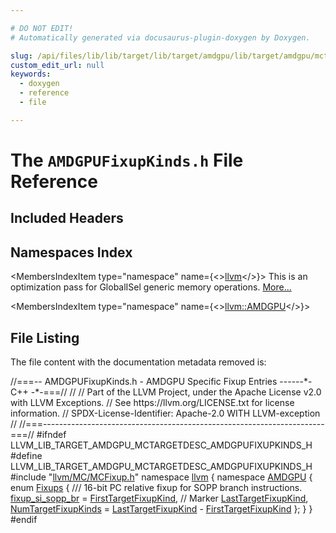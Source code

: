 ```yaml
---

# DO NOT EDIT!
# Automatically generated via docusaurus-plugin-doxygen by Doxygen.

slug: /api/files/lib/lib/target/lib/target/amdgpu/lib/target/amdgpu/mctargetdesc/amdgpufixupkinds-h
custom_edit_url: null
keywords:
  - doxygen
  - reference
  - file

---
```





# The `AMDGPUFixupKinds.h` File Reference

<DoxygenPage pluginConfig={pluginConfig}>



## Included Headers

<IncludesList>
<IncludesListItem
  filePath="llvm/MC/MCFixup.h"
  permalink="/docs/api/files/include/include/llvm/include/llvm/mc/mcfixup-h"
  isLocal="true" />
</IncludesList>

## Namespaces Index

<MembersIndex>

<MembersIndexItem
  type="namespace"
  name={<><a href="/docs/api/namespaces/llvm">llvm</a></>}>
This is an optimization pass for GlobalISel generic memory operations. <a href="/docs/api/namespaces/llvm/#details">More...</a>
</MembersIndexItem>

<MembersIndexItem
  type="namespace"
  name={<><a href="/docs/api/namespaces/llvm/amdgpu">llvm::AMDGPU</a></>}>
</MembersIndexItem>

</MembersIndex>


## File Listing

The file content with the documentation metadata removed is:

<ProgramListing>

<Link id="l00001" /><CodeLine lineNumber="1"><Highlight kind="comment">//===-- AMDGPUFixupKinds.h - AMDGPU Specific Fixup Entries ------&#42;- C++ -&#42;-===//</Highlight><Highlight kind="normal"></Highlight></CodeLine>
<Link id="l00002" /><CodeLine lineNumber="2"><Highlight kind="normal"></Highlight><Highlight kind="comment">//</Highlight><Highlight kind="normal"></Highlight></CodeLine>
<Link id="l00003" /><CodeLine lineNumber="3"><Highlight kind="normal"></Highlight><Highlight kind="comment">// Part of the LLVM Project, under the Apache License v2.0 with LLVM Exceptions.</Highlight><Highlight kind="normal"></Highlight></CodeLine>
<Link id="l00004" /><CodeLine lineNumber="4"><Highlight kind="normal"></Highlight><Highlight kind="comment">// See https://llvm.org/LICENSE.txt for license information.</Highlight><Highlight kind="normal"></Highlight></CodeLine>
<Link id="l00005" /><CodeLine lineNumber="5"><Highlight kind="normal"></Highlight><Highlight kind="comment">// SPDX-License-Identifier: Apache-2.0 WITH LLVM-exception</Highlight><Highlight kind="normal"></Highlight></CodeLine>
<Link id="l00006" /><CodeLine lineNumber="6"><Highlight kind="normal"></Highlight><Highlight kind="comment">//</Highlight><Highlight kind="normal"></Highlight></CodeLine>
<Link id="l00007" /><CodeLine lineNumber="7"><Highlight kind="normal"></Highlight><Highlight kind="comment">//===----------------------------------------------------------------------===//</Highlight><Highlight kind="normal"></Highlight></CodeLine>
<Link id="l00008" /><CodeLine lineNumber="8"><Highlight kind="normal"></Highlight></CodeLine>
<Link id="l00009" /><CodeLine lineNumber="9"><Highlight kind="normal"></Highlight><Highlight kind="preprocessor">#ifndef LLVM&#95;LIB&#95;TARGET&#95;AMDGPU&#95;MCTARGETDESC&#95;AMDGPUFIXUPKINDS&#95;H</Highlight><Highlight kind="normal"></Highlight></CodeLine>
<Link id="l00010" /><CodeLine lineNumber="10"><Highlight kind="normal"></Highlight><Highlight kind="preprocessor">#define LLVM&#95;LIB&#95;TARGET&#95;AMDGPU&#95;MCTARGETDESC&#95;AMDGPUFIXUPKINDS&#95;H</Highlight><Highlight kind="normal"></Highlight></CodeLine>
<Link id="l00011" /><CodeLine lineNumber="11"><Highlight kind="normal"></Highlight></CodeLine>
<Link id="l00012" /><CodeLine lineNumber="12"><Highlight kind="normal"></Highlight><Highlight kind="preprocessor">#include &quot;<a href="/docs/api/files/include/include/llvm/include/llvm/mc/mcfixup-h">llvm/MC/MCFixup.h</a>&quot;</Highlight><Highlight kind="normal"></Highlight></CodeLine>
<Link id="l00013" /><CodeLine lineNumber="13"><Highlight kind="normal"></Highlight></CodeLine>
<Link id="l00014" /><CodeLine lineNumber="14"><Highlight kind="normal"></Highlight><Highlight kind="keyword">namespace </Highlight><Highlight kind="normal"><a href="/docs/api/namespaces/llvm">llvm</a> &#123;</Highlight></CodeLine>
<Link id="l00015" /><CodeLine lineNumber="15"><Highlight kind="normal"></Highlight><Highlight kind="keyword">namespace </Highlight><Highlight kind="normal"><a href="/docs/api/namespaces/llvm/amdgpu">AMDGPU</a> &#123;</Highlight></CodeLine>
<Link id="l00016" /><CodeLine lineNumber="16" lineLink="/docs/api/namespaces/llvm/amdgpu/#a4b8ddd5c099b639596437f6520057835"><Highlight kind="normal"></Highlight><Highlight kind="keyword">enum</Highlight><Highlight kind="normal"> <a href="/docs/api/namespaces/llvm/amdgpu/#a4b8ddd5c099b639596437f6520057835">Fixups</a> &#123;</Highlight><Highlight kind="comment"></Highlight></CodeLine>
<Link id="l00017" /><CodeLine lineNumber="17"><Highlight kind="comment">  /// 16-bit PC relative fixup for SOPP branch instructions.</Highlight><Highlight kind="normal"></Highlight></CodeLine>
<Link id="l00018" /><CodeLine lineNumber="18" lineLink="/docs/api/namespaces/llvm/amdgpu/#a4b8ddd5c099b639596437f6520057835a1b4f72411b25f49a3ad9ecbbaa01ca1f"><Highlight kind="normal">  <a href="/docs/api/namespaces/llvm/amdgpu/#a4b8ddd5c099b639596437f6520057835a1b4f72411b25f49a3ad9ecbbaa01ca1f">fixup&#95;si&#95;sopp&#95;br</a> = <a href="/docs/api/namespaces/llvm/#a84cef097f15848752272d38769011f58a02772a67f2052ae04bb9ef1ff9dc3cf8">FirstTargetFixupKind</a>,</Highlight></CodeLine>
<Link id="l00019" /><CodeLine lineNumber="19"><Highlight kind="normal"></Highlight></CodeLine>
<Link id="l00020" /><CodeLine lineNumber="20"><Highlight kind="normal">  </Highlight><Highlight kind="comment">// Marker</Highlight><Highlight kind="normal"></Highlight></CodeLine>
<Link id="l00021" /><CodeLine lineNumber="21" lineLink="/docs/api/namespaces/llvm/amdgpu/#a4b8ddd5c099b639596437f6520057835a91741a3fb36cfe175007b9b04d8f1059"><Highlight kind="normal">  <a href="/docs/api/namespaces/llvm/amdgpu/#a4b8ddd5c099b639596437f6520057835a91741a3fb36cfe175007b9b04d8f1059">LastTargetFixupKind</a>,</Highlight></CodeLine>
<Link id="l00022" /><CodeLine lineNumber="22" lineLink="/docs/api/namespaces/llvm/amdgpu/#a4b8ddd5c099b639596437f6520057835a8ccc495e3efe651ff2fa94b2747af999"><Highlight kind="normal">  <a href="/docs/api/namespaces/llvm/amdgpu/#a4b8ddd5c099b639596437f6520057835a8ccc495e3efe651ff2fa94b2747af999">NumTargetFixupKinds</a> = <a href="/docs/api/namespaces/llvm/amdgpu/#a4b8ddd5c099b639596437f6520057835a91741a3fb36cfe175007b9b04d8f1059">LastTargetFixupKind</a> - <a href="/docs/api/namespaces/llvm/#a84cef097f15848752272d38769011f58a02772a67f2052ae04bb9ef1ff9dc3cf8">FirstTargetFixupKind</a></Highlight></CodeLine>
<Link id="l00023" /><CodeLine lineNumber="23"><Highlight kind="normal">&#125;;</Highlight></CodeLine>
<Link id="l00024" /><CodeLine lineNumber="24"><Highlight kind="normal">&#125;</Highlight></CodeLine>
<Link id="l00025" /><CodeLine lineNumber="25"><Highlight kind="normal">&#125;</Highlight></CodeLine>
<Link id="l00026" /><CodeLine lineNumber="26"><Highlight kind="normal"></Highlight></CodeLine>
<Link id="l00027" /><CodeLine lineNumber="27"><Highlight kind="normal"></Highlight><Highlight kind="preprocessor">#endif</Highlight></CodeLine>

</ProgramListing>


</DoxygenPage>
